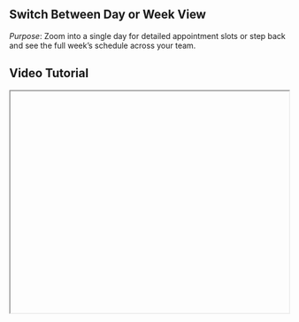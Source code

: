 

<div className="mdx-content">

## Switch Between Day or Week View



*Purpose*: Zoom into a single day for detailed appointment slots or step back and see the full week’s schedule across your team.

## Video Tutorial



<iframe
  width="100%"
  height="400"
  title="Switch view tutorial"
  allowFullScreen
  className="rounded-lg"
/>

---

## Steps:



❶ **Go to Calendar**  
From the main sidebar, click on **Calendar**.

❷ **Locate the View Toggle**  
In the **top-right corner** of the calendar, you'll see two options:  
- **Day View**  
- **Week View**

❸ **View by Day (Default)**  
Click **Day** to view:  
- Staff timelines by the hour  
- Time gaps to add more bookings  
- Real-time visibility into each slot

❹ **View by Week**  
Click **Week** to get:  
- A full week overview  
- How appointments are distributed  
- Workload comparison across staff

❺ **Switch Anytime**  
Toggle between the two as needed based on planning or operations.

---

**Tip**:  
Use **Day View** for deep planning or when managing walk-ins.  
Use **Week View** to spot trends, balance workloads, or fill underbooked days.

<div className="space-y-4 mt-6">

<div className="my-10 border-t border-gray-200" />

## More questions about this


</div>
<div className="space-y-4 mt-6">
  <details className="bg-white rounded-md p-4 border border-gray-300">
  <summary
    className="font-medium text-base text-gray-900"
    style={{
      backgroundColor: 'transparent',
      outline: 'none',
      cursor: 'pointer',
      userSelect: 'none',
      listStyle: 'none',
    }}
  >Can I see both day and week views together?</summary>
   <p className="mt-2 text-sm text-gray-700">
      No, you can only view one mode at a time — either Day or Week — but you can switch anytime.
    </p>
  </details>

  <details className="bg-white rounded-md p-4 border border-gray-300">
  <summary
    className="font-medium text-base text-gray-900"
    style={{
      backgroundColor: 'transparent',
      outline: 'none',
      cursor: 'pointer',
      userSelect: 'none',
      listStyle: 'none',
    }}
  >Will switching views affect my appointments?</summary>
    <p className="mt-2 text-sm text-gray-700">
      Not at all. The views only change how your calendar is displayed. Appointments remain unaffected.
    </p>
  </details>
</div>
</div>

---

<div className="space-y-4 mt-6">

<div className="my-10 border-t border-gray-200" />

<div className="mdx-content mt-10">

Was this article helpful?

<div style={{ display: 'flex', gap: '1rem' }}>
  <button style={{ padding: '0.5rem', borderRadius: '9999px', backgroundColor: '#f0f0f0' }}>
    👍
  </button>
  <button style={{ padding: '0.5rem', borderRadius: '9999px', backgroundColor: '#f0f0f0' }}>
    👎
  </button>
</div>
</div>

---
</div>
